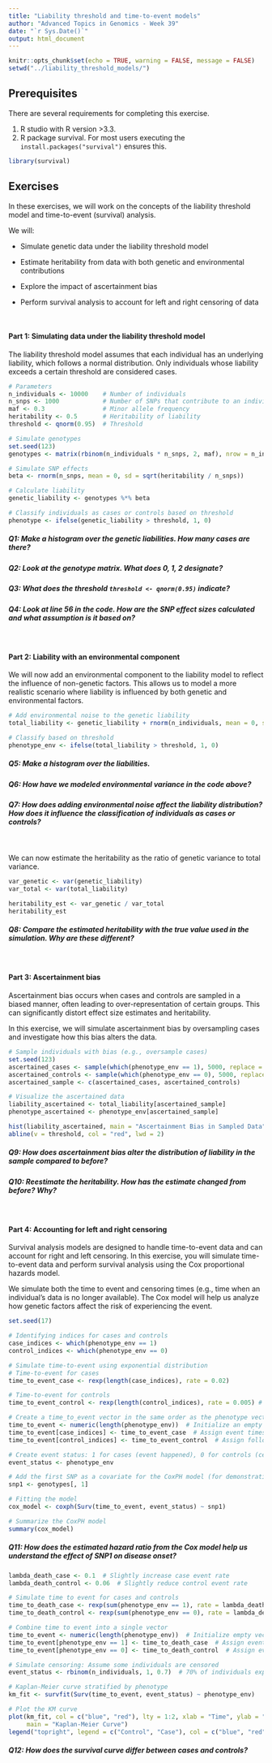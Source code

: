 ---
title: "Liability threshold and time-to-event models"
author: "Advanced Topics in Genomics - Week 39"
date: "`r Sys.Date()`"
output: html_document
---

```{r setup, include=FALSE}
knitr::opts_chunk$set(echo = TRUE, warning = FALSE, message = FALSE)
setwd("../liability_threshold_models/")
```

## Prerequisites
There are several requirements for completing this exercise.

1.  R studio with R version \>3.3.
2.  R package survival. For most users executing the `install.packages("survival")` ensures this.

```{r, echo = FALSE}
library(survival)
```

## Exercises

In these exercises, we will work on the concepts of the liability threshold model and time-to-event (survival) analysis.

We will:
 
 - Simulate genetic data under the liability threshold model
 
 - Estimate heritability from data with both genetic and environmental contributions
 
 - Explore the impact of ascertainment bias

 - Perform survival analysis to account for left and right censoring of data  

<br>

#### Part 1: Simulating data under the liability threshold model

The liability threshold model assumes that each individual has an underlying liability, which follows a normal distribution. Only individuals whose liability exceeds a certain threshold are considered cases.

```{r}

# Parameters
n_individuals <- 10000    # Number of individuals
n_snps <- 1000            # Number of SNPs that contribute to an individuals liability
maf <- 0.3                # Minor allele frequency
heritability <- 0.5       # Heritability of liability
threshold <- qnorm(0.95)  # Threshold 

# Simulate genotypes
set.seed(123)
genotypes <- matrix(rbinom(n_individuals * n_snps, 2, maf), nrow = n_individuals, ncol = n_snps)

# Simulate SNP effects
beta <- rnorm(n_snps, mean = 0, sd = sqrt(heritability / n_snps))

# Calculate liability
genetic_liability <- genotypes %*% beta

# Classify individuals as cases or controls based on threshold
phenotype <- ifelse(genetic_liability > threshold, 1, 0)

```

##### Q1: Make a histogram over the genetic liabilities. How many cases are there?

##### Q2: Look at the genotype matrix. What does 0, 1, 2 designate?

##### Q3: What does the threshold `threshold <- qnorm(0.95) ` indicate?

##### Q4: Look at line 56 in the code. How are the SNP effect sizes calculated and what assumption is it based on?

<br>

#### Part 2: Liability with an environmental component

We will now add an environmental component to the liability model to reflect the influence of non-genetic factors. This allows us to model a more realistic scenario where liability is influenced by both genetic and environmental factors.

```{r}
# Add environmental noise to the genetic liability
total_liability <- genetic_liability + rnorm(n_individuals, mean = 0, sd = sqrt(1 - heritability))

# Classify based on threshold
phenotype_env <- ifelse(total_liability > threshold, 1, 0)

```

##### Q5: Make a histogram over the liabilities.

##### Q6: How have we modeled environmental variance in the code above?

##### Q7: How does adding environmental noise affect the liability distribution? How does it influence the classification of individuals as cases or controls?

<br>

We can now estimate the heritability as the ratio of genetic variance to total variance.
```{r}

var_genetic <- var(genetic_liability)
var_total <- var(total_liability)

heritability_est <- var_genetic / var_total
heritability_est


```
##### Q8: Compare the estimated heritability with the true value used in the simulation. Why are these different?

<br>

#### Part 3: Ascertainment bias

Ascertainment bias occurs when cases and controls are sampled in a biased manner, often leading to over-representation of certain groups. This can significantly distort effect size estimates and heritability. 

In this exercise, we will simulate ascertainment bias by oversampling cases and investigate how this bias alters the data.

```{r}
# Sample individuals with bias (e.g., oversample cases)
set.seed(123)
ascertained_cases <- sample(which(phenotype_env == 1), 5000, replace = TRUE)
ascertained_controls <- sample(which(phenotype_env == 0), 5000, replace = TRUE)
ascertained_sample <- c(ascertained_cases, ascertained_controls)

# Visualize the ascertained data
liability_ascertained <- total_liability[ascertained_sample]
phenotype_ascertained <- phenotype_env[ascertained_sample]

hist(liability_ascertained, main = "Ascertainment Bias in Sampled Data", xlab = "Liability", xlim = c(-3, 3), breaks = 30, col = "lightcoral")
abline(v = threshold, col = "red", lwd = 2)


```

##### Q9: How does ascertainment bias alter the distribution of liability in the sample compared to before?

##### Q10: Reestimate the heritability. How has the estimate changed from before? Why?


<br>

#### Part 4: Accounting for left and right censoring
Survival analysis models are designed to handle time-to-event data and can account for right and left censoring. In this exercise, you will simulate time-to-event data and perform survival analysis using the Cox proportional hazards model.

We simulate both the time to event and censoring times (e.g., time when an individual's data is no longer available). The Cox model will help us analyze how genetic factors affect the risk of experiencing the event.

```{r}

set.seed(17)

# Identifying indices for cases and controls
case_indices <- which(phenotype_env == 1)
control_indices <- which(phenotype_env == 0)

# Simulate time-to-event using exponential distribution
# Time-to-event for cases
time_to_event_case <- rexp(length(case_indices), rate = 0.02)

# Time-to-event for controls
time_to_event_control <- rexp(length(control_indices), rate = 0.005) # We have modeled the events for cases to occur at a slightly higher rate, but this is arbitrary

# Create a time_to_event vector in the same order as the phenotype vector
time_to_event <- numeric(length(phenotype_env))  # Initialize an empty vector
time_to_event[case_indices] <- time_to_event_case  # Assign event times to cases
time_to_event[control_indices] <- time_to_event_control  # Assign follow-up times to controls

# Create event status: 1 for cases (event happened), 0 for controls (censored)
event_status <- phenotype_env

# Add the first SNP as a covariate for the CoxPH model (for demonstration)
snp1 <- genotypes[, 1]

# Fitting the model
cox_model <- coxph(Surv(time_to_event, event_status) ~ snp1)

# Summarize the CoxPH model
summary(cox_model)

```
##### Q11: How does the estimated hazard ratio from the Cox model help us understand the effect of SNP1 on disease onset?

```{r}
lambda_death_case <- 0.1  # Slightly increase case event rate
lambda_death_control <- 0.06  # Slightly reduce control event rate

# Simulate time to event for cases and controls
time_to_death_case <- rexp(sum(phenotype_env == 1), rate = lambda_death_case)
time_to_death_control <- rexp(sum(phenotype_env == 0), rate = lambda_death_control)

# Combine time to event into a single vector
time_to_event <- numeric(length(phenotype_env))  # Initialize empty vector
time_to_event[phenotype_env == 1] <- time_to_death_case  # Assign event times to cases
time_to_event[phenotype_env == 0] <- time_to_death_control  # Assign event times to controls

# Simulate censoring: Assume some individuals are censored
event_status <- rbinom(n_individuals, 1, 0.7)  # 70% of individuals experience the event

# Kaplan-Meier curve stratified by phenotype
km_fit <- survfit(Surv(time_to_event, event_status) ~ phenotype_env)

# Plot the KM curve
plot(km_fit, col = c("blue", "red"), lty = 1:2, xlab = "Time", ylab = "Survival Probability",
     main = "Kaplan-Meier Curve")
legend("topright", legend = c("Control", "Case"), col = c("blue", "red"), lty = 1:2)

```

##### Q12: How does the survival curve differ between cases and controls?
